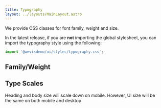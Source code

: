 ```yaml
---
title: Typography
layout: ../layouts/MainLayout.astro
---
```



We provide CSS classes for font family, weight and size.

In the latest release, if you are **not** importing the global stylesheet, you can import the typography style using the following:

```js
import '@wevisdemo/ui/styles/typography.css';
```

## Family/Weight

<FamilyTable client:idle />

## Type Scales

Heading and body size will scale down on mobile. However, UI size will be the same on both mobile and desktop.

<TypeScales client:idle />
